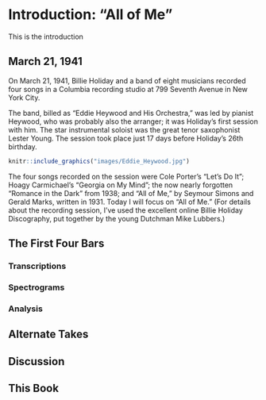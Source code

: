 <style>
   pre { border: 0;}
</style>

# Introduction: "All of Me"

This is the introduction

## March 21, 1941

On March 21, 1941, Billie Holiday and a band of eight musicians recorded four songs in a Columbia recording studio at 799 Seventh Avenue in New York City. 

The band, billed as “Eddie Heywood and His Orchestra,” was led by pianist Heywood, who was probably also the arranger; it was Holiday’s first session with him. The star instrumental soloist was the great tenor saxophonist Lester Young. The session took place just 17 days before Holiday’s 26th birthday.

```r
knitr::include_graphics("images/Eddie_Heywood.jpg")
```

The four songs recorded on the session were Cole Porter’s “Let’s Do It”; Hoagy Carmichael’s “Georgia on My Mind”; the now nearly forgotten “Romance in the Dark” from 1938; and “All of Me,” by Seymour Simons and Gerald Marks, written in 1931. Today I will focus on “All of Me.” (For details about the recording session, I’ve used the excellent online Billie Holiday Discography, put together by the young Dutchman Mike Lubbers.)

## The First Four Bars

### Transcriptions

### Spectrograms

### Analysis

## Alternate Takes

## Discussion

## This Book




